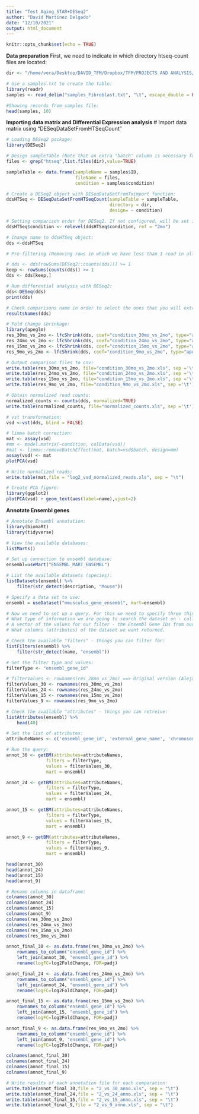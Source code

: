 ```yaml
---
title: "Test Aging_STAR+DESeq2"
author: "David Martínez Delgado"
date: "12/10/2021"
output: html_document
---
```


```r
knitr::opts_chunk$set(echo = TRUE)

```
**Data preparation**
First, we need to indicate in which directory htseq-count files are located:
```r
dir <- "/home/vera/Desktop/DAVID_TFM/Dropbox/TFM/PROJECTS AND ANALYSIS/FIBROBLAST_SAMPLES/NO_FILTERED/SKIN/htseq"

# Use a samples.txt to create the table:
library(readr)
samples <- read_delim("samples_Fibroblast.txt", "\t", escape_double = FALSE, trim_ws = FALSE)

#Showing records from samples file:
head(samples, 10)
```
**Importing data matrix and Differential Expression analysis**
# Import data matrix using "DESeqDataSetFromHTSeqCount"
```r

# Loading DESeq2 package:
library(DESeq2) 

# Design sampleTable (Note that an extra "batch" column is necessary for batch correction):
files <- grep("htseq",list.files(dir),value=TRUE)

sampleTable <- data.frame(sampleName = samples$ID,
                          fileName = files,
                          condition = samples$condition)

# Create a DESeq2 object with DESeqDataSetFromTximport function:
ddsHTSeq <- DESeqDataSetFromHTSeqCount(sampleTable = sampleTable,
                                       directory = dir,
                                       design= ~ condition)

# Setting comparison order for DESeq2. If not configured, will be set in alphabetical order. Relevel allow us to specificate the reference level.
ddsHTSeq$condition <- relevel(ddsHTSeq$condition, ref = "2mo")

# Change name to ddsHTSeq object:
dds <-ddsHTSeq

# Pre-filtering (Removing rows in which we have less than 1 read in all samples combined):

# dds <- dds[rowSums(DESeq2::counts(dds))] >= 1 
keep <- rowSums(counts(dds)) >= 1
dds <- dds[keep,]

# Run differential analysis with DESeq2:
dds<-DESeq(dds) 
print(dds)

# Check comparisons name in order to select the ones that you will extract:
resultsNames(dds)

# Fold change shrinkage:
library(apeglm)
res_30mo_vs_2mo <- lfcShrink(dds, coef="condition_30mo_vs_2mo", type="apeglm")
res_24mo_vs_2mo <- lfcShrink(dds, coef="condition_24mo_vs_2mo", type="apeglm")
res_15mo_vs_2mo <- lfcShrink(dds, coef="condition_15mo_vs_2mo", type="apeglm")
res_9mo_vs_2mo <- lfcShrink(dds, coef="condition_9mo_vs_2mo", type="apeglm")

# Output comparison files to csv:
write.table(res_30mo_vs_2mo, file="condition_30mo_vs_2mo.xls", sep ='\t')
write.table(res_24mo_vs_2mo, file="condition_24mo_vs_2mo.xls", sep ='\t')
write.table(res_15mo_vs_2mo, file="condition_15mo_vs_2mo.xls", sep ='\t')
write.table(res_9mo_vs_2mo, file="condition_9mo_vs_2mo.xls", sep ='\t')

# Obtain normalized read counts:
normalized_counts <- counts(dds, normalized=TRUE)
write.table(normalized_counts, file="normalized_counts.xls", sep ='\t')

# vst transformation:
vsd <-vst(dds, blind = FALSE)

# limma batch correction:
mat <- assay(vsd)
#mm <- model.matrix(~condition, colData(vsd))
#mat <- limma::removeBatchEffect(mat, batch=vsd$batch, design=mm)
assay(vsd) <- mat
plotPCA(vsd)

# Write normalized reads:
write.table(mat,file = "log2_vsd_normalized_reads.xls", sep = "\t")

# Create PCA figure:
library(ggplot2)
plotPCA(vsd) + geom_text(aes(label=name),vjust=2)
```
**Annotate Ensembl genes** 
```r
# Annotate Ensembl annotation:
library(biomaRt)
library(tidyverse)

# View the available databases:
listMarts()

# Set up connection to ensembl database:
ensembl=useMart("ENSEMBL_MART_ENSEMBL")

# List the available datasets (species):
listDatasets(ensembl) %>% 
    filter(str_detect(description, "Mouse"))

# Specify a data set to use:
ensembl = useDataset("mmusculus_gene_ensembl", mart=ensembl)

# Now we need to set up a query. For this we need to specify three things:
# What type of information we are going to search the dataset on - called filters. In our case this is **Ensembl Gene IDs**
# A vector of the values for our filter - the Ensembl Gene IDs from our DE results table
# What columns (attributes) of the dataset we want returned.

# Check the available "filters" - things you can filter for:
listFilters(ensembl) %>% 
    filter(str_detect(name, "ensembl"))

# Set the filter type and values:
filterType <- "ensembl_gene_id"

# filterValues <- rownames(res_28mo_vs_2mo) ==> Original version (Alejandro)
filterValues_30 <- rownames(res_30mo_vs_2mo)
filterValues_24 <- rownames(res_24mo_vs_2mo)
filterValues_15 <- rownames(res_15mo_vs_2mo)
filterValues_9 <- rownames(res_9mo_vs_2mo)

# Check the available "attributes" - things you can retreive:
listAttributes(ensembl) %>% 
    head(40)

# Set the list of attributes:
attributeNames <- c('ensembl_gene_id', 'external_gene_name', 'chromosome_name', 'start_position', 'end_position', 'strand', 'gene_biotype')

# Run the query:
annot_30 <- getBM(attributes=attributeNames, 
               filters = filterType, 
               values = filterValues_30, 
               mart = ensembl)

annot_24 <- getBM(attributes=attributeNames, 
               filters = filterType, 
               values = filterValues_24, 
               mart = ensembl)

annot_15 <- getBM(attributes=attributeNames, 
               filters = filterType, 
               values = filterValues_15, 
               mart = ensembl)

annot_9 <- getBM(attributes=attributeNames, 
               filters = filterType, 
               values = filterValues_9, 
               mart = ensembl)

head(annot_30)
head(annot_24)
head(annot_15)
head(annot_9)

# Rename columns in dataframe:
colnames(annot_30)
colnames(annot_24)
colnames(annot_15)
colnames(annot_9)
colnames(res_30mo_vs_2mo)
colnames(res_24mo_vs_2mo)
colnames(res_15mo_vs_2mo)
colnames(res_9mo_vs_2mo)

annot_final_30 <- as.data.frame(res_30mo_vs_2mo) %>% 
    rownames_to_column("ensembl_gene_id") %>% 
    left_join(annot_30, "ensembl_gene_id") %>% 
    rename(logFC=log2FoldChange, FDR=padj)

annot_final_24 <- as.data.frame(res_24mo_vs_2mo) %>% 
    rownames_to_column("ensembl_gene_id") %>% 
    left_join(annot_24, "ensembl_gene_id") %>% 
    rename(logFC=log2FoldChange, FDR=padj)

annot_final_15 <- as.data.frame(res_15mo_vs_2mo) %>% 
    rownames_to_column("ensembl_gene_id") %>% 
    left_join(annot_15, "ensembl_gene_id") %>% 
    rename(logFC=log2FoldChange, FDR=padj)

annot_final_9 <- as.data.frame(res_9mo_vs_2mo) %>% 
    rownames_to_column("ensembl_gene_id") %>% 
    left_join(annot_9, "ensembl_gene_id") %>% 
    rename(logFC=log2FoldChange, FDR=padj)

colnames(annot_final_30)
colnames(annot_final_24)
colnames(annot_final_15)
colnames(annot_final_9)

# Write results of each annotation file for each comparation:
write.table(annot_final_30,file = "2_vs_30_anno.xls", sep = "\t")
write.table(annot_final_24,file = "2_vs_24_anno.xls", sep = "\t")
write.table(annot_final_15,file = "2_vs_15_anno.xls", sep = "\t")
write.table(annot_final_9,file = "2_vs_9_anno.xls", sep = "\t")
```